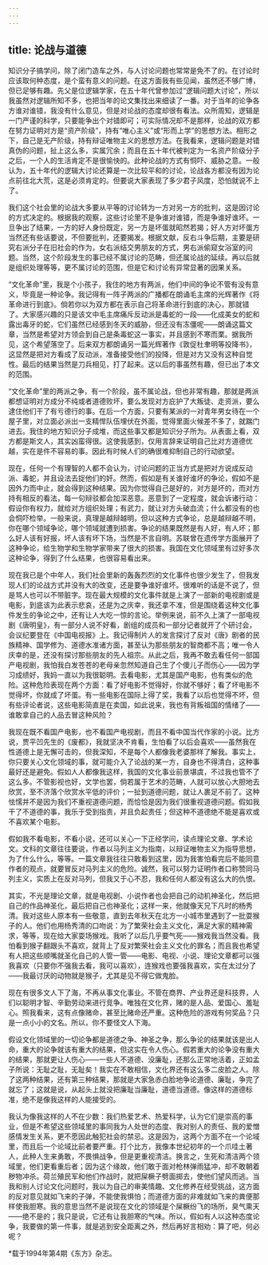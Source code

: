 ```yaml
---
---
---
```

title: 论战与道德
---

知识分子搞学问，除了闭门造车之外，与人讨论问题也常常是免不了的。在讨论时应该取何种态度，是个蛮有意义的问题。在这方面我有些见闻，虽然还不够广博，但已足够有趣。先父是位逻辑学家，在五十年代曾参加过“逻辑问题大讨论”，所以我虽然对逻辑所知不多，也把当年的论文集找出来细读了一番。对于当年的论争各方谁对谁错，我没有什么意见，但是对论战的态度却很有看法。众所周知，逻辑是一门严谨的科学，只要能争出个对错即可；可实际情况却不是那样，论战的双方都在努力证明对方是“资产阶级”，持有“唯心主义”或“形而上学”的思想方法。相形之下，自己是无产阶级，持有辩证唯物主义的思想方法。在我看来，逻辑问题是对错真伪的问题，扯上这么多，实属冗余；而且在五十年代被判定为一名资产阶级分子之后，一个人的生活肯定不是很愉快的。此种论战的方式有恫吓、威胁之意。一般认为，五十年代的逻辑大讨论还算是一次比较平和的讨论，论战各方都没有因为论点前往北大荒，这是必须肯定的。但要说大家表现了多少君子风度，恐怕就说不上了。

我们这个社会里的论战大多要从平等的讨论转为一方对另一方的批判，这是因讨论的方式决定的。根据我的观察，这些讨论里不是争谁对谁错，而是争谁好谁坏。一旦争出了结果，一方的好人身份既定，另一方是坏蛋就昭然若揭；好人方对坏蛋方当然还有些话要说，不但要批判，还要揭发。根据文献，反右斗争后期，主要是研究右派分子在旧社会的作为，女右派结交男朋友的方式，男右派偷窥女浴室的问题。当然，这个阶段发生的事已经不属讨论的范畴，但还属论战的延续。再以后就是组织处理等等，更不属讨论的范围，但是它和讨论有异常显著的因果关系。

“文化革命”里，我是个小孩子，我住的地方有两派，他们中间的争论不管有没有意义，毕竟是一种论争。我记得有一阵子两派的广播都在朗诵毛主席的光辉著作《将革命进行到底》。倘若你以为双方都在表示自己将革命进行到底的决心，那就错了。大家感兴趣的只是该文中毛主席痛斥反动派是毒蛇的一段——化成美女的蛇和露出毒牙的蛇，它们虽然已经感到冬天的威胁，但还没有冻僵呢——朗诵这篇文章，当然是希望对方领会到自己是条毒蛇这一事实，并且感到不寒而栗。据我所见，这个希望落空了。后来双方都朗诵另一篇光辉著作《敦促杜聿明等投降书》，这显然是把对方看成了反动派，准备接受他们的投降，但是对方又没有这种自觉性。最后的结果当然是刀兵相见，打了起来。这以后的事虽然有趣，但已出了本文的范围。

“文化革命”里的两派之争，有一个阶段，虽不属论战，但也非常有趣，那就是两派都想证明对方成分不纯或者道德败坏，要么发现对方庇护了大叛徒、走资派，要么逮住他们干了有亏德行的事。在后一个方面，只要有某派的一对青年男女待在一个屋子里，对立面必派出一支精悍队伍埋伏在外面，觉得里面火候差不多了，就踹门进去。我住的地方知识分子成堆，而这些事又都是知识分子所为。从表面上看，双方都是斯文人，其实凶蛮得很。这使我感到，仅用言辞来证明自己比对方道德优越，实在是件不容易的事。因此有时候人们的确很难抑制自己的行动欲望。

现在，任何一个有理智的人都不会认为，讨论问题的正当方式是把对方说成反动派、毒蛇，并且设法去捉他们的奸。然而，假如是有关谁好谁坏的争论，假如不是因外力而中止，就会得到这种结果。因为你觉得自己是好的，对方是坏的，而对方持有相反的看法，每一句辩驳都会加深恶意。恶意到了一定程度，就会诉诸行动：假设你有权力，就给对方组织处理；有武力，就让对方头破血流；什么都没有的也会恫吓检举。一般来说，真理是越辩越明，但以这种方式争论，总是越辩越不明，你在哪个领域争论，哪个领域就遭到损害。争论的结果既然是有人好，有人坏；那么好人该有好报，坏人该有坏下场，当然是不言自明。苏联曾在遗传学方面展开了这种争论，给生物学和生物学家带来了很大的损害。我国在文化领域里有过好多次这种论争，得到了什么结果，也很容易看出来。

现在我已是个中年人，我们社会里新的轰轰烈烈的文化事件也很少发生了，但我发现人们的论战方式并没有大的改变，还是要争谁好谁坏。很难听的话是不说了，但是骂人也可以不带脏字。现在最大规模的文化事件就是上演了一部新的电视剧或是电影，到底该为此表示悲哀，还是为之庆幸，我还拿不准，但是围绕着这种文化事件发生的争论之中，还有让人大吃一惊的言论。举例来说，前不久上演了一部电视剧《唐明皇》，有一部分人说不好看，剧组的成员和一部分记者就开了个研讨会，会议纪要登在《中国电视报》上。我记得制片人的发言探讨了反对《唐》剧者的民族精神、国学修为、道德水准诸方面，甚至认为那些朋友的智商都不高；唯一令人庆幸的是，还没有探讨那些朋友的先人祖宗。从此之后，我再不敢去看任何一部国产电视剧，我怕我白发苍苍的老母亲忽然知道自己生了个傻儿子而伤心——因为学习成绩好，我妈一直以为我很聪明。去看电影，尤其是国产电影，也有类似的危险。这种危险表现在两个方面：看了好电影不觉得好，你就不够好；看了坏电影不觉得坏，你就成了坏蛋。有一些电影在国际上得了奖，我看了以后也觉得不坏，但有些评论者说，这些电影简直是在卖国，如此说来，我也有背叛祖国的情绪了——谁敢拿自己的人品去冒这种风险？

我现在既不看国产电影，也不看国产电视剧，而且不看中国当代作家的小说。比方说，贾平凹先生的《废都》，我就坚决不肯看，生怕看了以后会喜欢——虽然我在性道德上是无懈可击的，但我深知，不是每个人都像我老婆那样了解我。事实上，你只要关心文化领域的事，就可能介入了论战的某一方，自身也不得清白，这种事最好还是避免。假如人人都像我这样，我国的文化事业前景堪虞，不过我也管不了这么多。不管影视也好，文学也罢，倘若属于艺术的范畴，人就可以放心大胆地去欣赏，至不济落个欣赏水平低的评价；一扯到道德问题，就让人裹足不前了。这种怯懦并不是因为我们不重视道德问题，而恰恰是因为我们很重视道德问题。假如我干了不道德的事，我乐于受到指责，并且负起责任；但这种不道德绝不能是喜欢或不喜欢某个电影。

假如我不看电影，不看小说，还可以关心一下正经学问，读点理论文章、学术论文。文科的文章往往要说，作者以马列主义为指南，以辩证唯物主义为指导思想，为了什么什么，等等。一篇文章我往往只敢看到这里，因为我害怕看完后不能同意作者的观点，就要冒反对马列主义的危险。诚然，我可以努力证明作者口称赞同马列主义，实质上在反对马列，但我又于心不忍，我和任何人都没有这么大的仇恨。

其实，不光是理论文章，就是电视剧、小说作者也会把自己的动机神圣化，然后把自己的作品神圣化，最后把自己也神圣化；这样一来，他就像天兄下凡时的杨秀清。我对这些人原本有一些敬意，直到去年秋天在北方一小城市里遇到了一批耍猴子的人。他们也用杨秀清的口吻说：为了繁荣社会主义文化，满足大家的精神需求，等等，现在给大家耍场猴戏。我听了以后几乎要气死——猴戏我当然没看。我怕看到猴子翻跟头不喜欢，就背上了反对繁荣社会主义文化的罪名；而且我也希望有人把这些顺嘴就圣化自己的人管一管——电影、电视、小说、理论文章都可以强我喜欢（只要你不强我去看，我可以喜欢），连猴戏也要强我喜欢，实在太过分了——我最讨厌的动物就是猴子，尤其是见不得它做鬼脸。

现在有很多文人下了海，不再从事文化事业。不管在商界、产业界还是科技界，人们以聪明才智、辛勤劳动来进行竞争。唯独在文化界，赌的是人品、爱国心、羞耻心。照我看来，这有点像赌命，甚至比赌命还严重。这种危险的游戏有何奖品？只是一点小小的文名。所以，你不要怪文人下海。

假设文化领域里的一切论争都是道德之争、神圣之争，那么争论的结果就该是出人命，重大的论争就该有重大的结果，但这实在令人伤心。假若重大的论争没有重大的结果，那就更让人伤心——一些人不道德、没廉耻，还那么正常地活着，正如孟子所说：无耻之耻，无耻矣！我实在不敢相信，文化界还有这么多二皮脸之人。除了这两种结果，还有第三种结果，那就是大家急赤白脸地争论道德、廉耻，争完了就忘了；这就是说，从起头上就没把廉耻当廉耻，道德当道德。像这样的道德标准，绝不是像我这样的人能接受的。

我认为像我这样的人不在少数：我们热爱艺术、热爱科学，认为它们是崇高的事业，但是不希望这些领域里的事同我为人处世的态度、我对别人的责任、我的爱憎感情发生关系，更不愿因此触犯社会的禁忌。这是因为，这两个方面不在一个论域里，而且后一个论域比前者要严重。打个比方，我像本世纪初年的一个爪哇土著人，此种人生来勇敢，不畏惧战争，但是更重视清洁。换言之，生死和清洁两个领域里，他们更看重后者；因为这个缘故，他们敢于面对枪林弹雨猛冲，却不敢朝着秽物冲杀。荷兰殖民军和他们作战时，就把屎橛子劈面掷去，使他们望风而逃。当我和别人讨论文化问题时，我以为自己的审美情趣、文化修养在经受挑战，这方面的反对意见就如飞来的子弹，不能使我惧怕；而道德方面的非难就如飞来的粪便那样使我胆寒。我的意思当然不是说现在文化的领域是个屎橛纷飞的场所，臭气熏天——绝不是的；我只是说，它还有让我胆寒的气味。所以，假如有人以这种态度论争，我要做的第一件事，就是逃到安全距离之外，然后再好言相劝：算了吧，何必呢？

*载于1994年第4期《东方》杂志。
